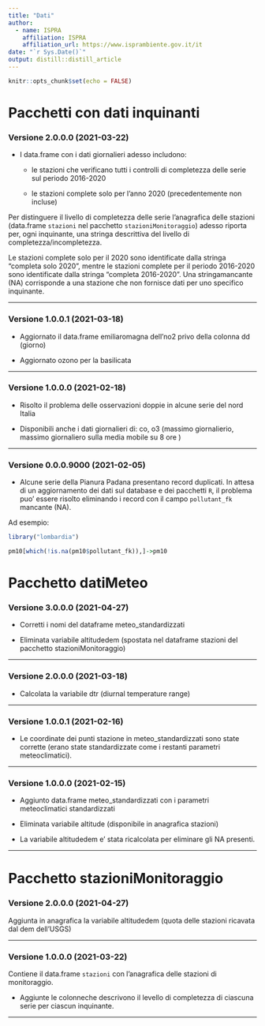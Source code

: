 ```yaml
---
title: "Dati"
author:
  - name: ISPRA 
    affiliation: ISPRA
    affiliation_url: https://www.isprambiente.gov.it/it
date: "`r Sys.Date()`"
output: distill::distill_article
---
```


```r
knitr::opts_chunk$set(echo = FALSE)
```

# Pacchetti con dati inquinanti

### Versione 2.0.0.0 (2021-03-22)

- I data.frame con i dati giornalieri adesso includono:

  - le stazioni che verificano tutti i controlli di completezza delle serie sul periodo 2016-2020
  
  - le stazioni complete solo per l'anno 2020 (precedentemente non incluse)
  
Per distinguere il livello di completezza delle serie l'anagrafica delle stazioni (data.frame `stazioni` nel pacchetto `stazioniMonitoraggio`) adesso riporta per, ogni inquinante, una stringa descrittiva del livello di completezza/incompletezza.

Le stazioni complete solo per il 2020 sono identificate dalla stringa "completa solo 2020", mentre le stazioni complete per il periodo 2016-2020 sono identificate dalla stringa "completa 2016-2020". Una stringamancante (NA) corrisponde a una stazione che non fornisce dati per uno specifico inquinante.

---

### Versione 1.0.0.1 (2021-03-18)

- Aggiornato il data.frame emiliaromagna dell'no2 privo della colonna dd (giorno)

- Aggiornato ozono per la basilicata

---

### Versione 1.0.0.0 (2021-02-18)

- Risolto il problema delle osservazioni doppie in alcune serie del nord Italia

- Disponibili anche i dati giornalieri di: co, o3 (massimo giornalierio, massimo giornaliero sulla media mobile su 8 ore )

---

### Versione 0.0.0.9000 (2021-02-05)

- Alcune serie della Pianura Padana presentano record duplicati. In attesa di un aggiornamento dei dati sul database e dei pacchetti `R`, il problema puo' essere risolto eliminando i record con il campo `pollutant_fk` mancante (NA).

Ad esempio:

```r
library("lombardia")

pm10[which(!is.na(pm10$pollutant_fk)),]->pm10

```

# Pacchetto datiMeteo

### Versione 3.0.0.0 (2021-04-27)

- Corretti i nomi del dataframe meteo_standardizzati

- Eliminata variabile altitudedem (spostata nel dataframe stazioni del pacchetto stazioniMonitoraggio)

---

### Versione 2.0.0.0 (2021-03-18)

- Calcolata la variabile dtr (diurnal temperature range)

---

### Versione 1.0.0.1 (2021-02-16)

- Le coordinate dei punti stazione in meteo_standardizzati sono state corrette (erano state standardizzate come i restanti parametri meteoclimatici).

---

### Versione 1.0.0.0 (2021-02-15)

- Aggiunto data.frame meteo_standardizzati con i parametri meteoclimatici standardizzati

- Eliminata variabile altitude (disponibile in anagrafica stazioni)

- La variabile altitudedem e' stata ricalcolata per eliminare gli NA presenti.

---

# Pacchetto stazioniMonitoraggio

### Versione 2.0.0.0 (2021-04-27)

Aggiunta in anagrafica la variabile altitudedem (quota delle stazioni ricavata dal dem dell'USGS)

---

### Versione 1.0.0.0 (2021-03-22)

Contiene il data.frame `stazioni` con l'anagrafica delle stazioni di monitoraggio.

- Aggiunte le colonneche descrivono il levello di completezza di ciascuna serie per ciascun inquinante.

---
